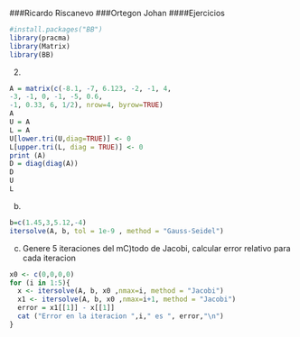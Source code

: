 ###Ricardo Riscanevo 
###Ortegon Johan
####Ejercicios
```{r}
#install.packages("BB")
library(pracma)
library(Matrix)
library(BB)
```


2. 
```{r, echo=FALSE}
A = matrix(c(-8.1, -7, 6.123, -2, -1, 4,
-3, -1, 0, -1, -5, 0.6,
-1, 0.33, 6, 1/2), nrow=4, byrow=TRUE)
A
U = A
L = A
U[lower.tri(U,diag=TRUE)] <- 0
L[upper.tri(L, diag = TRUE)] <- 0
print (A)
D = diag(diag(A))
D
U
L
```

b. 
```{r}
b=c(1.45,3,5.12,-4)
itersolve(A, b, tol = 1e-9 , method = "Gauss-Seidel")
```


c. Genere 5 iteraciones del mC)todo de Jacobi, calcular error relativo para cada iteracion
```{r}
x0 <- c(0,0,0,0)
for (i in 1:5){
  x <- itersolve(A, b, x0 ,nmax=i, method = "Jacobi")
  x1 <- itersolve(A, b, x0 ,nmax=i+1, method = "Jacobi")
  error = x1[[1]] - x[[1]]
  cat ("Error en la iteracion ",i," es ", error,"\n")
}
```   